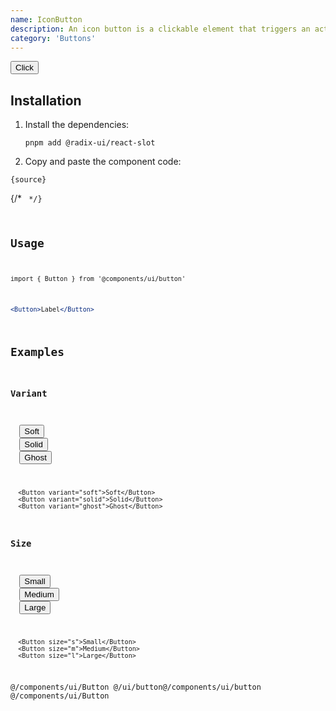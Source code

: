 ```yaml
---
name: IconButton
description: An icon button is a clickable element that triggers an action.
category: 'Buttons'
---
```




<Box>
  <Button>Click</Button>
</Box>

## Installation

1. Install the dependencies:

   ```
   pnpm add @radix-ui/react-slot
   ```

2. Copy and paste the component code:

```
{source}
```

{/* <Code code={source} lang="tsx" /> */}

## Usage

```tsx
import { Button } from '@components/ui/button'
```

```jsx
<Button>Label</Button>
```

## Examples

### Variant

<Box>
  <Button variant="soft">Soft</Button>
  <Button variant="solid">Solid</Button>
  <Button variant="ghost">Ghost</Button>
</Box>

```tsx
  <Button variant="soft">Soft</Button>
  <Button variant="solid">Solid</Button>
  <Button variant="ghost">Ghost</Button>
```

### Size

<Box>
  <Button size="s">Small</Button>
  <Button size="m">Medium</Button>
  <Button size="l">Large</Button>
</Box>

```tsx
  <Button size="s">Small</Button>
  <Button size="m">Medium</Button>
  <Button size="l">Large</Button>
```

@/components/ui/Button
@/ui/button@/components/ui/button
@/components/ui/Button
